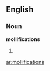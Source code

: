 ==English==
===Noun===
'''mollifications'''

#{{plural of|[[mollification]]}}

[[ar:mollifications]]